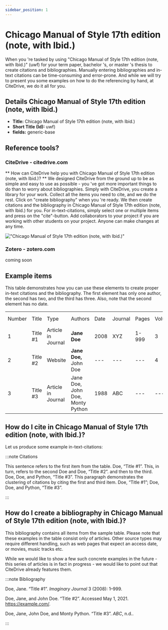 ```yaml
---
sidebar_position: 1
---
```


# Chicago Manual of Style 17th edition (note, with Ibid.)

When you 're tasked by using "Chicago Manual of Style 17th edition (note, with Ibid.)" (uwf) for your term paper, bachelor 's, or master 's thesis to create citations and bibliographies.
Manually entering bibliographies and in-text citations can be time-consuming and error-prone. And while we will try to present you some examples on how to do the referencing by hand, at CiteDrive, we do it all for you.

## Details  Chicago Manual of Style 17th edition (note, with Ibid.)
* **Title:** Chicago Manual of Style 17th edition (note, with Ibid.)
* **Short Title (Id):** uwf)
* **fields:** generic-base

## Reference tools?
### CiteDrive - citedrive.com
** How can CiteDrive help you with Chicago Manual of Style 17th edition (note, with Ibid.)? **
We designed CiteDrive from the ground up to be as simple and easy to use as possible - you 've got more important things to do than to worry about bibliographies. Simply with CiteDrive, you create a library for your work. Collect all the items you need to cite, and we do the rest. Click on "create bibliography" when you 're ready. We then create citations and the bibliography in Chicago Manual of Style 17th edition (note, with Ibid.) for you. For in-text-citations, simply select one or multiple items and press on the "cite"-button. Add collaborators to your project if you are working with other students on your project. Anyone can make changes at any time.


!["Chicago Manual of Style 17th edition (note, with Ibid.)"](images/chicago-manual-of-style-17th-edition-note-with-ibid.svg "Choose Chicago Manual of Style 17th edition (note, with Ibid.) in the CiteDrive App")

### Zotero - zotero.com

coming soon

## Example items

This table demonstrates how you can use these elements to create proper in-text citations and the bibliography. The first element has only one author, the second has two, and the third has three. Also, note that the second element has no date.


<table>
  <tr>
   <td>Number
   </td>
   <td>Title
   </td>
   <td>Type
   </td>
   <td>Authors
   </td>
   <td>Date
   </td>
   <td>Journal
   </td>
   <td>Pages
   </td>
   <td>Volume
   </td>
   <td>Issue
   </td>
   <td>Access Date
   </td>
  </tr>
  <tr>
   <td>1
   </td>
   <td>Title #1
   </td>
   <td>Article in Journal
   </td>
   <td><strong>Jane Doe</strong>
   </td>
   <td>2008
   </td>
   <td>XYZ
   </td>
   <td>1-999
   </td>
   <td>3
   </td>
   <td>2
   </td>
   <td>--
   </td>
  </tr>
  <tr>
   <td>
2
   </td>
   <td>Title #2
   </td>
   <td>Website
   </td>
   <td><strong>Jane Doe, </strong>John Doe
   </td>
   <td>---
   </td>
   <td>---
   </td>
   <td>---
   </td>
   <td>4
   </td>
   <td>---
   </td>
   <td>2020-05-01
   </td>
  </tr>
  <tr>
   <td>3
   </td>
   <td>Title #3
   </td>
   <td>Article in Journal
   </td>
   <td>Jane Doe, John Doe, Monty Python
   </td>
   <td>1988
   </td>
   <td>ABC
   </td>
   <td>---
   </td>
   <td>---
   </td>
   <td>16
   </td>
   <td>---
   </td>
  </tr>
</table>



## How do I cite in  Chicago Manual of Style 17th edition (note, with Ibid.)?

Let us produce some example in-text-citations:

:::note Citations


This sentence refers to the first item from the table. Doe, “Title #1”. This, in turn, refers to the second Doe and Doe, “Title #2”.
and then to the third.  Doe, Doe, and Python, “Title #3”.
This paragraph demonstrates the clustering of citations by citing the first and third item. Doe, “Title #1”; Doe, Doe, and Python, “Title #3”.

:::

## How do I create a bibliography in Chicago Manual of Style 17th edition (note, with Ibid.)?

This bibliography contains all items from the sample table. Please note that these examples in the table consist only of articles. Other source types may require different handling, such as web pages that expect an access date, or movies, music tracks etc.

While we would like to show a few such concrete examples in the future - this series of articles is in fact in progress - we would like to point out that CiteDrive already features them.

:::note Bibliography

Doe, Jane. “Title #1”. <i>Imaginary Journal</i> 3 (2008): 1–999.

Doe, Jane, and John  Doe. “Title #2”. Accessed May 1, 2021. https://example.com/.

Doe, Jane, John Doe, and Monty Python. “Title #3”. <i>ABC</i>, n.d..



:::


        